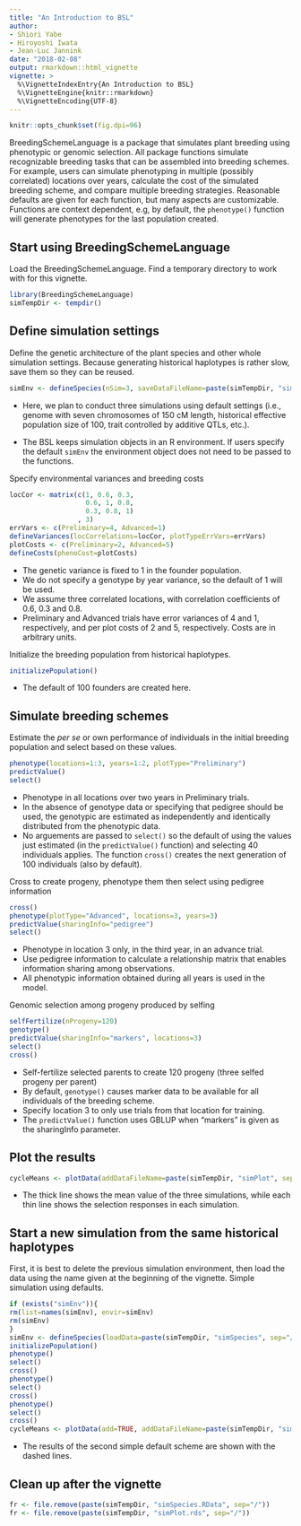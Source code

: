 ```yaml
---
title: "An Introduction to BSL"
author: 
- Shiori Yabe
- Hiroyoshi Iwata
- Jean-Luc Jannink
date: "2018-02-08"
output: rmarkdown::html_vignette
vignette: >
  %\VignetteIndexEntry{An Introduction to BSL}
  %\VignetteEngine{knitr::rmarkdown}
  %\VignetteEncoding{UTF-8}
---
```


```r
knitr::opts_chunk$set(fig.dpi=96)
```

BreedingSchemeLanguage is a package that simulates plant breeding using phenotypic or genomic selection. All package functions simulate recognizable breeding tasks that can be assembled into breeding schemes. For example, users can simulate phenotyping in multiple (possibly correlated) locations over years, calculate the cost of the simulated breeding scheme, and compare multiple breeding strategies.  Reasonable defaults are given for each function, but many aspects are customizable. Functions are context dependent, e.g, by default, the `phenotype()` function will generate phenotypes for the last population created.

## Start using BreedingSchemeLanguage

Load the BreedingSchemeLanguage. Find a temporary directory to work with for this vignette.

```r
library(BreedingSchemeLanguage)
simTempDir <- tempdir()
```

## Define simulation settings

Define the genetic architecture of the plant species and other whole simulation settings. Because generating historical haplotypes is rather slow, save them so they can be reused.

```r
simEnv <- defineSpecies(nSim=3, saveDataFileName=paste(simTempDir, "simSpecies", sep="/"))
```

- Here, we plan to conduct three simulations using default settings (i.e., genome with seven chromosomes of 150 cM length, historical effective population size of 100, trait controlled by additive QTLs, etc.). 

- The BSL keeps simulation objects in an R environment. If users specify the default `simEnv` the environment object does not need to be passed to the functions.

Specify environmental variances and breeding costs

```r
locCor <- matrix(c(1, 0.6, 0.3, 
                   0.6, 1, 0.8, 
                   0.3, 0.8, 1)
                 , 3)
errVars <- c(Preliminary=4, Advanced=1)
defineVariances(locCorrelations=locCor, plotTypeErrVars=errVars)
plotCosts <- c(Preliminary=2, Advanced=5)
defineCosts(phenoCost=plotCosts)
```

- The genetic variance is fixed to 1 in the founder population.
- We do not specify a genotype by year variance, so the default of 1 will be used.
- We assume three correlated locations, with correlation coefficients of 0.6, 0.3 and 0.8.
- Preliminary and Advanced trials have error variances of 4 and 1, respectively, and per plot costs of 2 and 5, respectively. Costs are in arbitrary units.

Initialize the breeding population from historical haplotypes.

```r
initializePopulation()
```

- The default of 100 founders are created here.

## Simulate breeding schemes

Estimate the *per se* or own performance of individuals in the initial breeding population and select based on these values.

```r
phenotype(locations=1:3, years=1:2, plotType="Preliminary")
predictValue()
select()
```

- Phenotype in all locations over two years in Preliminary trials.
- In the absence of genotype data or specifying that pedigree should be used, the genotypic are estimated as independently and identically distributed from the phenotypic data.
- No arguements are passed to `select()` so the default of using the values just estimated (in the `predictValue()` function) and selecting 40 individuals applies. The function `cross()` creates the next generation of 100 individuals (also by default).

Cross to create progeny, phenotype them then select using pedigree information

```r
cross()
phenotype(plotType="Advanced", locations=3, years=3)
predictValue(sharingInfo="pedigree")
select()
```

- Phenotype in location 3 only, in the third year, in an advance trial.
- Use pedigree information to calculate a relationship matrix that enables information sharing among observations.
- All phenotypic information obtained during all years is used in the model.

Genomic selection among progeny produced by selfing

```r
selfFertilize(nProgeny=120)
genotype()
predictValue(sharingInfo="markers", locations=3)
select()
cross()
```

- Self-fertilize selected parents to create 120 progeny (three selfed progeny per parent)
- By default, `genotype()` causes marker data to be available for all individuals of the breeding scheme.
- Specify location 3 to only use trials from that location for training.
- The `predictValue()` function uses GBLUP when "markers" is given as the sharingInfo parameter.

## Plot the results

```r
cycleMeans <- plotData(addDataFileName=paste(simTempDir, "simPlot", sep="/"))
```

- The thick line shows the mean value of the three simulations, while each thin line shows the selection responses in each simulation.

## Start a new simulation from the same historical haplotypes

First, it is best to delete the previous simulation environment, then load the data using the name given at the beginning of the vignette. Simple simulation using defaults.

```r
if (exists("simEnv")){
rm(list=names(simEnv), envir=simEnv)
rm(simEnv)
}
simEnv <- defineSpecies(loadData=paste(simTempDir, "simSpecies", sep="/"))
initializePopulation()
phenotype()
select()
cross()
phenotype()
select()
cross()
phenotype()
select()
cross()
cycleMeans <- plotData(add=TRUE, addDataFileName=paste(simTempDir, "simPlot", sep="/"))
```

- The results of the second simple default scheme are shown with the dashed lines.

## Clean up after the vignette

```r
fr <- file.remove(paste(simTempDir, "simSpecies.RData", sep="/"))
fr <- file.remove(paste(simTempDir, "simPlot.rds", sep="/"))
```

